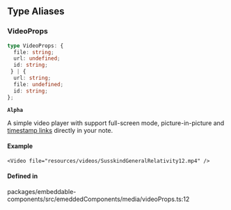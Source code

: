 ## Type Aliases

### VideoProps

```ts
type VideoProps: {
  file: string;
  url: undefined;
  id: string;
 } | {
  url: string;
  file: undefined;
  id: string;
};
```

**`Alpha`**

A simple video player with support full-screen mode, picture-in-picture and [timestamp links](/docs/user/syntax#timestamplinks) directly in your note.

#### Example

```tsx
<Video file="resources/videos/SusskindGeneralRelativity12.mp4" />
```

<RemoteExampleLimitation />

#### Defined in

packages/embeddable-components/src/emeddedComponents/media/videoProps.ts:12
